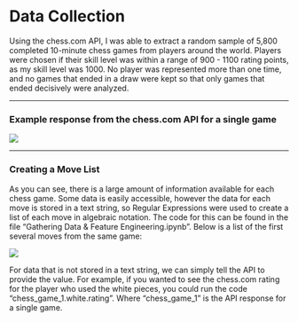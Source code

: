 # Data Collection

Using the chess.com API, I was able to extract a random sample of 5,800 completed 10-minute chess games from players around the world. Players were chosen if their skill level was within a range of 900 - 1100 rating points, as my skill level was 1000. No player was represented more than one time, and no games that ended in a draw were kept so that only games that ended decisively were analyzed.

<hr>

<h3>Example response from the chess.com API for a single game</h3>

![](https://jamesfaber.github.io/Testing/API_Response2.PNG)


<hr>
<h3>Creating a Move List</h3>

As you can see, there is a large amount of information available for each chess game. Some data is easily accessible, however the data for each move is stored in a text string, so Regular Expressions were used to create a list of each move in algebraic notation. The code for this can be found in the file "Gathering Data & Feature Engineering.ipynb". Below is a list of the first several moves from the same game:

![](https://jamesfaber.github.io/Testing/Move_List2.PNG)


For data that is not stored in a text string, we can simply tell the API to provide the value. For example, if you wanted to see the chess.com rating for the player who used the white pieces, you could run the code "chess_game_1.white.rating". Where "chess_game_1" is the API response for a single game.
